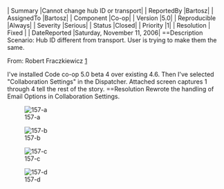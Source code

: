 | Summary |Cannot change hub ID or transport|
| ReportedBy |Bartosz|
| AssignedTo |Bartosz|
| Component |Co-op|
| Version |5.0|
| Reproducible |Always|
| Severity |Serious|
| Status |Closed|
| Priority |1|
| Resolution | Fixed |
| DateReported |Saturday, November 11, 2006|
==Description 
Scenario: Hub ID different from transport. User is trying to make them the same.

From: Robert Fraczkiewicz [mailto:robert@simulations-plus.com] 

I've installed Code co-op 5.0 beta 4 over existing 4.6. Then I've 
selected "Collaboration Settings" in the Dispatcher. Attached screen 
captures 1 through 4 tell the rest of the story.
==Resolution
Rewrote the handling of Email Options in Collaboration Settings.

[[Image:157-a]]

[[Image:157-b]]

[[Image:157-c]]

[[Image:157-d]]

